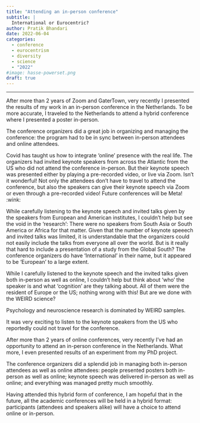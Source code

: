 ```yaml
---
title: "Attending an in-person conference"
subtitle: |
  International or Eurocentric?
author: Pratik Bhandari
date: 2022-06-04
categories:
  - conference
  - eurocentrism
  - diversity
  - science
  - "2022"
#image: hasse-powerset.png
draft: true
---
```


<!-- Oh, so some links brought you here. Cool.\ -->

***

After more than 2 years of Zoom and GaterTown, very recently I presented the results of my work in an in-person conference in the Netherlands.
To be more accurate, I traveled to the Netherlands to attend a hybrid conference where I presented a poster in-person.

The conference organizers did a great job in organizing and managing the conference: the program had to be in sync between in-person attendees and online attendees.

Covid has taught us how to integrate 'online' presence with the real life.
The organizers had invited keynote speakers from across the Atlantic from the US who did not attend the conference in-person.
But their keynote speech was presented either by playing a pre-recorded video, or live via Zoom.
Isn't it wonderful!
Not only the attendees don't have to travel to attend the conference, but also the speakers can give their keynote speech via Zoom or even through a pre-recorded video!
Future conferences will be Meta! :wink:

While carefully listening to the keynote speech and invited talks given by the speakers from European and American institutes,
I couldn't help but see the void in the 'research':
There were no speakers from South Asia or South America or Africa for that matter.
Given that the number of keynote speeech and invited talks was limited,
it is understandable that the organizers could not easily include the talks from everyone all over the world.
But is it really that hard to include a presentation of a study from the Global South?
The conference organizers do have 'International' in their name,
but it appeared to be 'European' to a large extent.



While I carefully listened to the keynote speech and the invited talks given both in-person as well as online,
I couldn't help but think about 'who' the speaker is and what 'cognition' are they talking about.
All of them were the resident of Europe or the US; nothing wrong with this!
But are we done with the WEIRD science?

Psychology and neuroscience research is dominated by WEIRD samples.

It was very exciting to listen to the keynote speakers from the US who reportedly could not travel for the conference.

After more than 2 years of online conferences, very recently I've had an opportunity to attend an in-person conference in the Netherlands.
What more, I even presented results of an experiment from my PhD project.

The conference organizers did a splendid job in managing both in-person attendees as well as online attendees:
people presented posters both in-person as well as online; keynote speech was delivered in-person as well as online; and everything was managed pretty much smoothly.

Having attended this hybrid form of conference, I am hopeful that in the future, all the academic conferences will be held in a hybrid format: participants (attendees and speakers alike) will have a choice to attend online or in-person.




